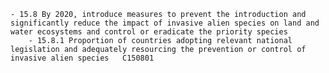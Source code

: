 
    - 15.8 By 2020, introduce measures to prevent the introduction and significantly reduce the impact of invasive alien species on land and water ecosystems and control or eradicate the priority species	
        - 15.8.1 Proportion of countries adopting relevant national legislation and adequately resourcing the prevention or control of invasive alien species	C150801